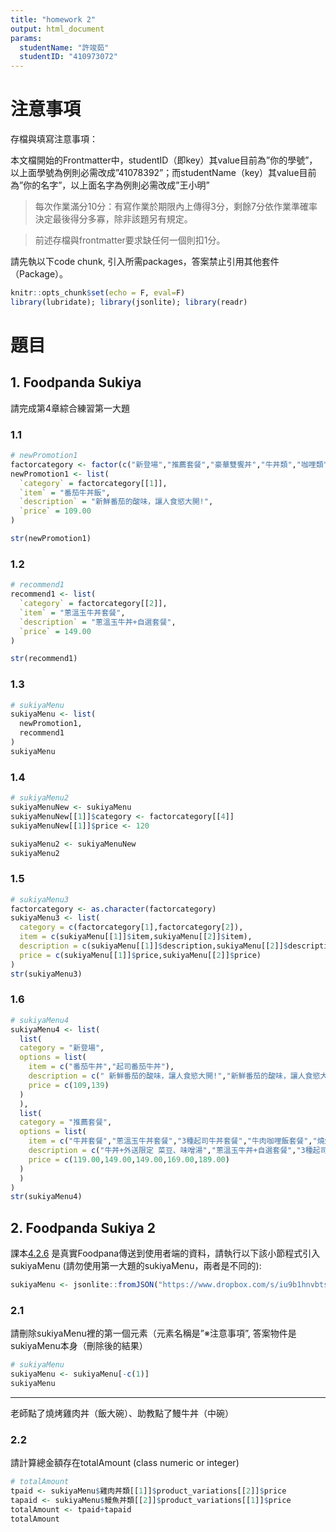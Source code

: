 ---
title: "homework 2"
output: html_document
params:
  studentName: "許竣茹"
  studentID: "410973072"
---

# 注意事項

存檔與填寫注意事項：

  本文檔開始的Frontmatter中，studentID（即key）其value目前為"你的學號"，以上面學號為例則必需改成"41078392"；而studentName（key）其value目前為"你的名字"，以上面名字為例則必需改成"王小明"

> 每次作業滿分10分：有寫作業於期限內上傳得3分，剩餘7分依作業準確率決定最後得分多寡，除非該題另有規定。

> 前述存檔與frontmatter要求缺任何一個則扣1分。

請先執以下code chunk, 引入所需packages，答案禁止引用其他套件（Package）。
```{r setup, include=FALSE}
knitr::opts_chunk$set(echo = F, eval=F)
library(lubridate); library(jsonlite); library(readr)
```

# 題目

## 1. Foodpanda Sukiya
請完成第4章綜合練習第一大題

### 1.1

```{r ans11}
# newPromotion1 
factorcategory <- factor(c("新登場","推薦套餐","豪華雙饗丼","牛丼類","咖哩類","豬肉丼類"),levels = c("新登場","推薦套餐","豪華雙饗丼","牛丼類","咖哩類","豬肉丼類"))
newPromotion1 <- list(
  `category` = factorcategory[[1]],
  `item` = "番茄牛丼飯",
  `description` = "新鮮番茄的酸味，讓人食慾大開!",
  `price` = 109.00
)

str(newPromotion1)
```

### 1.2

```{r ans12}
# recommend1
recommend1 <- list(
  `category` = factorcategory[[2]],
  `item` = "蔥溫玉牛丼套餐",
  `description` = "蔥溫玉牛丼+自選套餐",
  `price` = 149.00
)

str(recommend1)
```

### 1.3

```{r ans13}
# sukiyaMenu
sukiyaMenu <- list(
  newPromotion1,
  recommend1
)
sukiyaMenu
```


### 1.4

```{r ans14}
# sukiyaMenu2
sukiyaMenuNew <- sukiyaMenu
sukiyaMenuNew[[1]]$category <- factorcategory[[4]]
sukiyaMenuNew[[1]]$price <- 120

sukiyaMenu2 <- sukiyaMenuNew
sukiyaMenu2
```

### 1.5


```{r ans15}
# sukiyaMenu3
factorcategory <- as.character(factorcategory)
sukiyaMenu3 <- list(
  category = c(factorcategory[1],factorcategory[2]),
  item = c(sukiyaMenu[[1]]$item,sukiyaMenu[[2]]$item),
  description = c(sukiyaMenu[[1]]$description,sukiyaMenu[[2]]$description),
  price = c(sukiyaMenu[[1]]$price,sukiyaMenu[[2]]$price)
)
str(sukiyaMenu3)
```


### 1.6

```{r ans16}
# sukiyaMenu4
sukiyaMenu4 <- list(
  list(
  category = "新登場",
  options = list(
    item = c("番茄牛丼","起司番茄牛丼"),
    description = c(" 新鮮番茄的酸味，讓人食慾大開!","新鮮番茄的酸味，讓人食慾大開!"),
    price = c(109,139)
  )
  ),
  list(
  category = "推薦套餐",
  options = list(
    item = c("牛丼套餐","蔥溫玉牛丼套餐","3種起司牛丼套餐","牛肉咖哩飯套餐","燒烤雞肉丼套餐"),
    description = c("牛丼+外送限定 菜豆、味噌湯","蔥溫玉牛丼+自選套餐","3種起司牛丼+自選套餐","牛肉咖哩飯+自選套餐","燒烤雞肉丼套餐+自選套餐"),
    price = c(119.00,149.00,149.00,169.00,189.00)
  )
  )
)
str(sukiyaMenu4)
```

## 2. Foodpanda Sukiya 2

課本[4.2.6](https://tpemartin.github.io/NTPU-R-for-Data-Science/operationonvectorandlist.html#sukiya-menu) 是真實Foodpana傳送到使用者端的資料，請執行以下該小節程式引入sukiyaMenu (請勿使用第一大題的sukiyaMenu，兩者是不同的):

```{r data2}
sukiyaMenu <- jsonlite::fromJSON("https://www.dropbox.com/s/iu9b1hnvbtss83q/sukiyaMenu.json?dl=1", simplifyDataFrame = F)
```


### 2.1 
請刪除sukiyaMenu裡的第一個元素（元素名稱是"※注意事項", 答案物件是sukiyaMenu本身（刪除後的結果）

```{r ans21}
# sukiyaMenu
sukiyaMenu <- sukiyaMenu[-c(1)]
sukiyaMenu
```

***

老師點了燒烤雞肉丼（飯大碗）、助教點了鰻牛丼（中碗）

### 2.2
請計算總金額存在totalAmount (class numeric or integer)

```{r ans22}
# totalAmount
tpaid <- sukiyaMenu$雞肉丼類[[1]]$product_variations[[2]]$price
tapaid <- sukiyaMenu$鰻魚丼類[[2]]$product_variations[[1]]$price
totalAmount <- tpaid+tapaid
totalAmount
```

